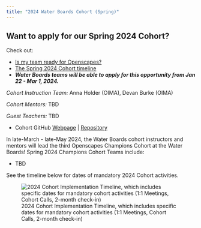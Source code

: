 ```yaml
---
title: "2024 Water Boards Cohort (Spring)"
---
```


::: callout-tip
# Want to apply for our Spring 2024 Cohort?

Check out:

-   [Is my team ready for Openscapes?](https://cawaterboarddatacenter.github.io/swrcb-openscapes/about_at_swrcb/team_guidance.html)
-   [The Spring 2024 Cohort timeline](https://cawaterboarddatacenter.github.io/swrcb-openscapes/cohorts/swrcb_2024S.html)
-   ***Water Boards teams will be able to apply for this opportunity from Jan 22 - Mar 1, 2024.***
:::

*Cohort Instruction Team:* Anna Holder (OIMA), Devan Burke (OIMA)

*Cohort Mentors:* TBD

*Guest Teachers:* TBD

-   Cohort GitHub [Webpage](https://openscapes.github.io/2024s-swrcb/) \| [Repository](https://github.com/Openscapes/2024s-swrcb)

In late-March - late-May 2024, the Water Boards cohort instructors and mentors will lead the third Openscapes Champions Cohort at the Water Boards! Spring 2024 Champions Cohort Teams include:

-   TBD

See the timeline below for dates of mandatory 2024 Cohort activities.

![2024 Cohort Implementation Timeline, which includes specific dates for mandatory cohort activities (1:1 Meetings, Cohort Calls, 2-month check-in)](images/swrcb2024s-cohort-timeline.png){fig-alt="Timeline displaying milestones for the implementation of the Spring 2024 Water Boards Cohort: Nov DMC Presentation, Dec through Feb pre-cohort engagement, Mar 1 Application Deadline, Mar 12-19 1:1 meetings, Cohort calls on Mar 28, Apr 11, Apr 25, May 9, May 23, with seaside chats and co-working sessions scheduled on weeks alternate to Cohort calls, and the 2-month check-in scheduled for Jul 18"}
